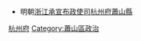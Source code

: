 *明朝[[浙江承宣布政使司|浙江承宣布政使司]][[杭州府|杭州府]][[蕭山縣|蕭山縣]]
[[Category:明朝浙江知縣|杭州府]]
[[Category:蕭山區政治|Category:蕭山區政治]]
